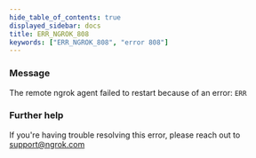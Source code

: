 ```yaml
---
hide_table_of_contents: true
displayed_sidebar: docs
title: ERR_NGROK_808
keywords: ["ERR_NGROK_808", "error 808"]
---
```


### Message

The remote ngrok agent failed to restart because of an error: `ERR`

### Further help

If you're having trouble resolving this error, please reach out to [support@ngrok.com](mailto:support@ngrok.com?subject=Help%20with%20ERR_NGROK_808)

